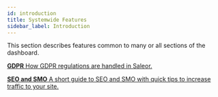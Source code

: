 ```yaml
---
id: introduction
title: Systemwide Features
sidebar_label: Introduction
---
```



This section describes features common to many or all sections of the dashboard.

<CardGrid>

[**GDPR** How GDPR regulations are handled in Saleor.](dashboard/systemwide/gdpr.md)

[**SEO and SMO** A short guide to SEO and SMO with quick tips to increase traffic to your site.](dashboard/systemwide/seo-smo.md)

</CardGrid>
